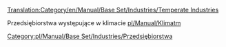 [[Translation:Category/en/Manual/Base Set/Industries/Temperate Industries]]


Przedsiębiorstwa występujące w klimacie [[pl/Manual/Klimat]]m
[[Category:pl/Manual/Base Set/Industries/Przedsiębiorstwa]]